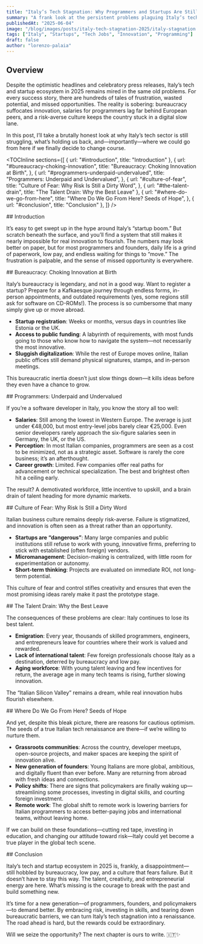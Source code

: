 ```yaml
---
title: "Italy’s Tech Stagnation: Why Programmers and Startups Are Still Struggling in 2025"
summary: "A frank look at the persistent problems plaguing Italy’s tech and startup ecosystem in 2025—bureaucracy, low salaries, and cultural barriers—and a call to action for a new beginning."
publishedAt: "2025-06-04"
image: "/blog/images/posts/italy-tech-stagnation-2025/italy-stagnation.webp"
tags: ["Italy", "Startups", "Tech Jobs", "Innovation", "Programming"]
draft: false
author: "lorenzo-palaia"
---
```


## Overview

Despite the optimistic headlines and celebratory press releases, Italy’s tech and startup ecosystem in 2025 remains mired in the same old problems. For every success story, there are hundreds of tales of frustration, wasted potential, and missed opportunities. The reality is sobering: bureaucracy suffocates innovation, salaries for programmers lag far behind European peers, and a risk-averse culture keeps the country stuck in a digital slow lane.

In this post, I’ll take a brutally honest look at why Italy’s tech sector is still struggling, what’s holding us back, and—importantly—where we could go from here if we finally decide to change course.

<TOCInline
  sections={[
    { url: "#introduction", title: "Introduction" },
    {
      url: "#bureaucracy-choking-innovation",
      title: "Bureaucracy: Choking Innovation at Birth",
    },
    {
      url: "#programmers-underpaid-undervalued",
      title: "Programmers: Underpaid and Undervalued",
    },
    {
      url: "#culture-of-fear",
      title: "Culture of Fear: Why Risk Is Still a Dirty Word",
    },
    { url: "#the-talent-drain", title: "The Talent Drain: Why the Best Leave" },
    {
      url: "#where-do-we-go-from-here",
      title: "Where Do We Go From Here? Seeds of Hope",
    },
    { url: "#conclusion", title: "Conclusion" },
  ]}
/>

<section id="introduction">
## Introduction

It’s easy to get swept up in the hype around Italy’s “startup boom.” But scratch beneath the surface, and you’ll find a system that still makes it nearly impossible for real innovation to flourish. The numbers may look better on paper, but for most programmers and founders, daily life is a grind of paperwork, low pay, and endless waiting for things to “move.” The frustration is palpable, and the sense of missed opportunity is everywhere.

</section>

<section id="bureaucracy-choking-innovation">
## Bureaucracy: Choking Innovation at Birth

Italy’s bureaucracy is legendary, and not in a good way. Want to register a startup? Prepare for a Kafkaesque journey through endless forms, in-person appointments, and outdated requirements (yes, some regions still ask for software on CD-ROMs!). The process is so cumbersome that many simply give up or move abroad.

- **Startup registration**: Weeks or months, versus days in countries like Estonia or the UK.
- **Access to public funding**: A labyrinth of requirements, with most funds going to those who know how to navigate the system—not necessarily the most innovative.
- **Sluggish digitalization**: While the rest of Europe moves online, Italian public offices still demand physical signatures, stamps, and in-person meetings.

This bureaucratic inertia doesn’t just slow things down—it kills ideas before they even have a chance to grow.

</section>

<section id="programmers-underpaid-undervalued">
## Programmers: Underpaid and Undervalued

If you’re a software developer in Italy, you know the story all too well:

- **Salaries**: Still among the lowest in Western Europe. The average is just under €48,000, but most entry-level jobs barely clear €25,000. Even senior developers rarely approach the six-figure salaries seen in Germany, the UK, or the US.
- **Perception**: In most Italian companies, programmers are seen as a cost to be minimized, not as a strategic asset. Software is rarely the core business; it’s an afterthought.
- **Career growth**: Limited. Few companies offer real paths for advancement or technical specialization. The best and brightest often hit a ceiling early.

The result? A demotivated workforce, little incentive to upskill, and a brain drain of talent heading for more dynamic markets.

</section>

<section id="culture-of-fear">
## Culture of Fear: Why Risk Is Still a Dirty Word

Italian business culture remains deeply risk-averse. Failure is stigmatized, and innovation is often seen as a threat rather than an opportunity.

- **Startups are “dangerous”**: Many large companies and public institutions still refuse to work with young, innovative firms, preferring to stick with established (often foreign) vendors.
- **Micromanagement**: Decision-making is centralized, with little room for experimentation or autonomy.
- **Short-term thinking**: Projects are evaluated on immediate ROI, not long-term potential.

This culture of fear and control stifles creativity and ensures that even the most promising ideas rarely make it past the prototype stage.

</section>

<section id="the-talent-drain">
## The Talent Drain: Why the Best Leave

The consequences of these problems are clear: Italy continues to lose its best talent.

- **Emigration**: Every year, thousands of skilled programmers, engineers, and entrepreneurs leave for countries where their work is valued and rewarded.
- **Lack of international talent**: Few foreign professionals choose Italy as a destination, deterred by bureaucracy and low pay.
- **Aging workforce**: With young talent leaving and few incentives for return, the average age in many tech teams is rising, further slowing innovation.

The “Italian Silicon Valley” remains a dream, while real innovation hubs flourish elsewhere.

</section>

<section id="where-do-we-go-from-here">
## Where Do We Go From Here? Seeds of Hope

And yet, despite this bleak picture, there are reasons for cautious optimism. The seeds of a true Italian tech renaissance are there—if we’re willing to nurture them.

- **Grassroots communities**: Across the country, developer meetups, open-source projects, and maker spaces are keeping the spirit of innovation alive.
- **New generation of founders**: Young Italians are more global, ambitious, and digitally fluent than ever before. Many are returning from abroad with fresh ideas and connections.
- **Policy shifts**: There are signs that policymakers are finally waking up—streamlining some processes, investing in digital skills, and courting foreign investment.
- **Remote work**: The global shift to remote work is lowering barriers for Italian programmers to access better-paying jobs and international teams, without leaving home.

If we can build on these foundations—cutting red tape, investing in education, and changing our attitude toward risk—Italy could yet become a true player in the global tech scene.

</section>

<section id="conclusion">
## Conclusion

Italy’s tech and startup ecosystem in 2025 is, frankly, a disappointment—still hobbled by bureaucracy, low pay, and a culture that fears failure. But it doesn’t have to stay this way. The talent, creativity, and entrepreneurial energy are here. What’s missing is the courage to break with the past and build something new.

It’s time for a new generation—of programmers, founders, and policymakers—to demand better. By embracing risk, investing in skills, and tearing down bureaucratic barriers, we can turn Italy’s tech stagnation into a renaissance. The road ahead is hard, but the rewards could be extraordinary.

Will we seize the opportunity? The next chapter is ours to write. 🇮🇹✨

</section>
